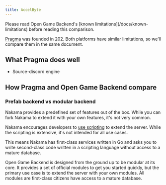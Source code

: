 ```yaml
---
title: AccelByte
---
```


<Note>
  Please read Open Game Backend's [known limitations](/docs/known-limitations)
  before reading this comparison.
</Note>

[Pragma](https://pragma.gg/) was founded in 202. Both platforms have similar limitations, so we'll compare them in the same document.

## What Pragma does well

- Source-discord engine

## How Pragma and Open Game Backend compare

### Prefab backend vs modular backend

Nakama provides a predefined set of features out of the box. While you can fork Nakama to extend it with your own features, it's not very common.

Nakama encourages developers to [use scripting](https://heroiclabs.com/docs/nakama/server-framework/introduction/index.html) to extend the server. While the scripting is extensive, it's not intended for all use cases.

This means Nakama has first-class services written in Go and asks you to write second-class code written in a scripting language without access to a mature database.

Open Game Backend is designed from the ground up to be modular at its core. It provides a set of official modules to get you started quickly, but the primary use case is to extend the server with your own modules. All modules are first-class citizens have access to a mature database.

